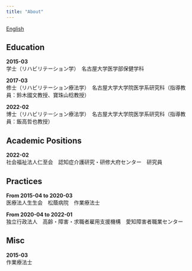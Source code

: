 ---
title: "About"
---

[English](about_english.qmd)

## Education

**2015-03\
**学士（リハビリテーション学）　名古屋大学医学部保健学科

**2017-03\
**修士（リハビリテーション療法学）　名古屋大学大学院医学系研究科（指導教員：鈴木國文教授、寶珠山稔教授）

**2022-02\
**博士（リハビリテーション療法学）　名古屋大学大学院医学系研究科（指導教員：飯高哲也教授）

## Academic Positions

**2022-02\
**社会福祉法人仁至会　認知症介護研究・研修大府センター　研究員

## Practices

**From 2015-04 to 2020-03\
**医療法人生生会　松蔭病院　作業療法士

**From 2020-04 to 2022-01\
**独立行政法人　高齢・障害・求職者雇用支援機構　愛知障害者職業センター

## Misc

**2015-03\
**作業療法士
